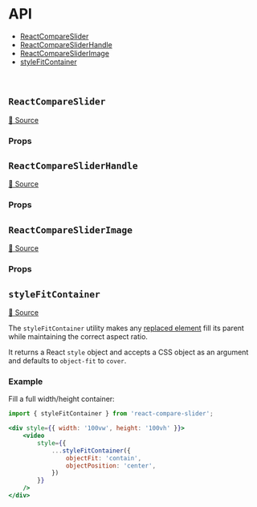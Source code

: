 

<Meta title="Docs/API" />

# API

- [ReactCompareSlider](<#reactcompareslider>)
- [ReactCompareSliderHandle](<#reactcomparesliderhandle>)
- [ReactCompareSliderImage](<#reactcomparesliderimage>)
- [styleFitContainer](<#stylefitcontainer>)

<br />

## `ReactCompareSlider`

<Description of={ReactCompareSlider} />

[🔗 Source](https://github.com/nerdyman/react-compare-slider/blob/master/src/react-compare-slider.tsx)

### Props

<ArgsTable of={ReactCompareSlider} />


## `ReactCompareSliderHandle`

<Description of={ReactCompareSliderHandle} />

[🔗 Source](https://github.com/nerdyman/react-compare-slider/blob/master/src/react-compare-slider.tsx#L62)

### Props

<ArgsTable of={ReactCompareSliderHandle} />


## `ReactCompareSliderImage`

<Description of={ReactCompareSliderImage} />

[🔗 Source](https://github.com/nerdyman/react-compare-slider/blob/master/src/react-compare-slider-image.tsx)

### Props

<ArgsTable of={ReactCompareSliderImage} />


## `styleFitContainer`

<Description of={styleFitContainer} />

[🔗 Source](https://github.com/nerdyman/react-compare-slider/blob/master/src/utils.ts#L37)

The `styleFitContainer` utility makes any [replaced element](https://developer.mozilla.org/en-US/docs/Web/CSS/Replaced_element)
fill its parent while maintaining the correct aspect ratio.

It returns a React `style` object and accepts a CSS object as an argument and
defaults to `object-fit` to `cover`.

### Example

Fill a full width/height container:

```jsx
import { styleFitContainer } from 'react-compare-slider';

<div style={{ width: '100vw', height: '100vh' }}>
    <video
        style={{
            ...styleFitContainer({
                objectFit: 'contain',
                objectPosition: 'center',
            })
        }}
    />
</div>
```

